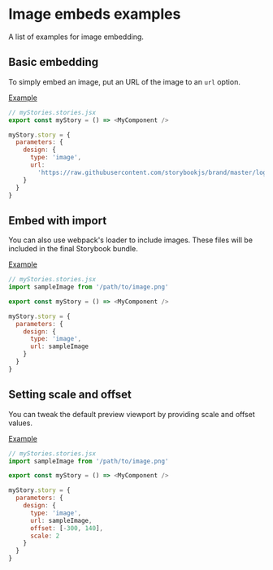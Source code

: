 
# Image embeds examples

<Subtitle>A list of examples for image embedding.</Subtitle>

## Basic embedding

To simply embed an image, put an URL of the image to an `url` option.

[Example](/?path=/story/docs-image-examples--embed-image)

```js
// myStories.stories.jsx
export const myStory = () => <MyComponent />

myStory.story = {
  parameters: {
    design: {
      type: 'image',
      url:
        'https://raw.githubusercontent.com/storybookjs/brand/master/logo/logo-storybook-default.svg'
    }
  }
}
```

## Embed with import

You can also use webpack's loader to include images.
These files will be included in the final Storybook bundle.

[Example](/?path=/story/docs-image-examples--embed-image-with-import)

```js
// myStories.stories.jsx
import sampleImage from '/path/to/image.png'

export const myStory = () => <MyComponent />

myStory.story = {
  parameters: {
    design: {
      type: 'image',
      url: sampleImage
    }
  }
}
```

## Setting scale and offset

You can tweak the default preview viewport by providing scale and offset values.

[Example](/?path=/story/docs-image-examples--set-scale-and-offset)

```js
// myStories.stories.jsx
import sampleImage from '/path/to/image.png'

export const myStory = () => <MyComponent />

myStory.story = {
  parameters: {
    design: {
      type: 'image',
      url: sampleImage,
      offset: [-300, 140],
      scale: 2
    }
  }
}
```
